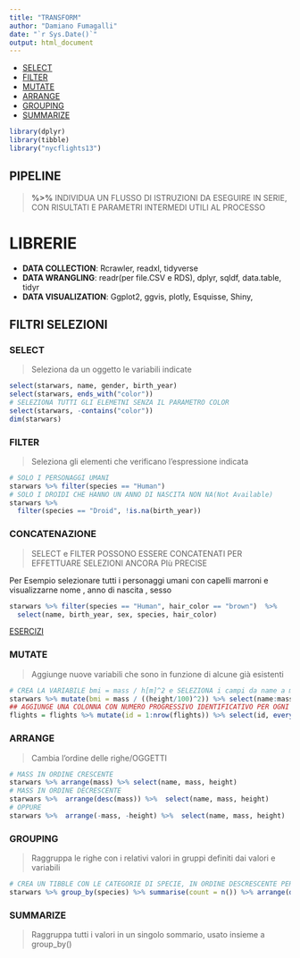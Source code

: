 ```yaml
---
title: "TRANSFORM"
author: "Damiano Fumagalli"
date: "`r Sys.Date()`"
output: html_document
---
```


* [SELECT](#select)
* [FILTER](#filter)
* [MUTATE](#mutate)
* [ARRANGE](#arrange)
* [GROUPING](#grouping)
* [SUMMARIZE](#summarize)


```r
library(dplyr)
library(tibble)
library("nycflights13")
```

## PIPELINE

> **%>%** INDIVIDUA UN FLUSSO DI ISTRUZIONI DA ESEGUIRE IN SERIE, CON RISULTATI E PARAMETRI INTERMEDI UTILI AL PROCESSO


# LIBRERIE


* **DATA COLLECTION**: Rcrawler, readxl, tidyverse
* **DATA WRANGLING**: readr(per file.CSV e RDS), dplyr, sqldf, data.table, tidyr
* **DATA VISUALIZATION**: Ggplot2, ggvis, plotly, Esquisse, Shiny, 



## FILTRI SELEZIONI

### SELECT

> Seleziona da un oggetto le variabili indicate

```r
select(starwars, name, gender, birth_year)
select(starwars, ends_with("color"))
# SELEZIONA TUTTI GLI ELEMETNI SENZA IL PARAMETRO COLOR
select(starwars, -contains("color"))
dim(starwars)
```

### FILTER 
> Seleziona gli elementi che verificano l'espressione indicata

```r
# SOLO I PERSONAGGI UMANI
starwars %>% filter(species == "Human")
# SOLO I DROIDI CHE HANNO UN ANNO DI NASCITA NON NA(Not Available)
starwars %>% 
  filter(species == "Droid", !is.na(birth_year))
```

### CONCATENAZIONE

> SELECT e FILTER POSSONO ESSERE CONCATENATI PER EFFETTUARE SELEZIONI ANCORA PIù PRECISE


Per Esempio selezionare tutti i personaggi umani con capelli marroni e visualizzarne nome , anno di nascita , sesso
```r
starwars %>% filter(species == "Human", hair_color == "brown")  %>%
  select(name, birth_year, sex, species, hair_color)
```

[ESERCIZI](./ESERCIZI/Esercizi.html)


### MUTATE
> Aggiunge nuove variabili che sono in funzione di alcune già esistenti

```r
# CREA LA VARIABILE bmi = mass / h[m]^2 e SELEZIONA i campi da name a mass, e bmi
starwars %>% mutate(bmi = mass / ((height/100)^2)) %>% select(name:mass, bmi)
## AGGIUNGE UNA COLONNA CON NUMERO PROGRESSIVO IDENTIFICATIVO PER OGNI RIGA
flights = flights %>% mutate(id = 1:nrow(flights)) %>% select(id, everything())
```

### ARRANGE
> Cambia l'ordine delle righe/OGGETTI

```r
# MASS IN ORDINE CRESCENTE
starwars %>% arrange(mass) %>% select(name, mass, height)
# MASS IN ORDINE DECRESCENTE
starwars %>%  arrange(desc(mass)) %>%  select(name, mass, height)
# OPPURE
starwars %>%  arrange(-mass, -height) %>%  select(name, mass, height)
```

### GROUPING
> Raggruppa le righe con i relativi valori in gruppi definiti dai valori e variabili

```r
# CREA UN TIBBLE CON LE CATEGORIE DI SPECIE, IN ORDINE DESCRESCENTE PER NUMERO DI CASI
starwars %>% group_by(species) %>% summarise(count = n()) %>% arrange(desc(count))
```


### SUMMARIZE
> Raggruppa tutti i valori in un singolo sommario, usato insieme a group_by()
